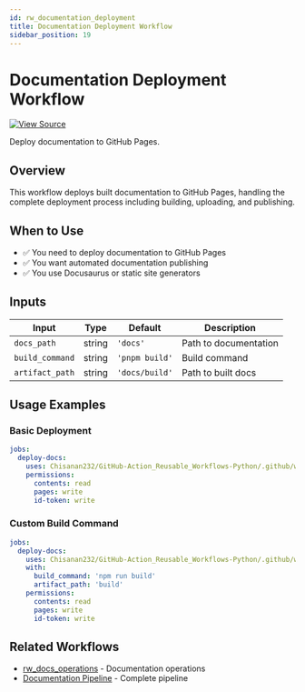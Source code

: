 ```yaml
---
id: rw_documentation_deployment
title: Documentation Deployment Workflow
sidebar_position: 19
---
```


# Documentation Deployment Workflow

[![View Source](https://img.shields.io/badge/View-Source-blue?logo=github)](https://github.com/Chisanan232/GitHub-Action_Reusable_Workflows-Python/blob/master/.github/workflows/rw_documentation_deployment.yaml)

Deploy documentation to GitHub Pages.

## Overview

This workflow deploys built documentation to GitHub Pages, handling the complete deployment process including building, uploading, and publishing.

## When to Use

- ✅ You need to deploy documentation to GitHub Pages
- ✅ You want automated documentation publishing
- ✅ You use Docusaurus or static site generators

## Inputs

| Input | Type | Default | Description |
|-------|------|---------|-------------|
| `docs_path` | string | `'docs'` | Path to documentation |
| `build_command` | string | `'pnpm build'` | Build command |
| `artifact_path` | string | `'docs/build'` | Path to built docs |

## Usage Examples

### Basic Deployment

```yaml
jobs:
  deploy-docs:
    uses: Chisanan232/GitHub-Action_Reusable_Workflows-Python/.github/workflows/rw_documentation_deployment.yaml@master
    permissions:
      contents: read
      pages: write
      id-token: write
```

### Custom Build Command

```yaml
jobs:
  deploy-docs:
    uses: Chisanan232/GitHub-Action_Reusable_Workflows-Python/.github/workflows/rw_documentation_deployment.yaml@master
    with:
      build_command: 'npm run build'
      artifact_path: 'build'
    permissions:
      contents: read
      pages: write
      id-token: write
```

## Related Workflows

- [rw_docs_operations](./rw_docs_operations.mdx) - Documentation operations
- [Documentation Pipeline](./documentation-pipeline.mdx) - Complete pipeline
